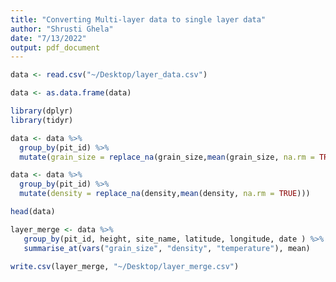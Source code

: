 ```yaml
---
title: "Converting Multi-layer data to single layer data"
author: "Shrusti Ghela"
date: "7/13/2022"
output: pdf_document
---
```

```r
data <- read.csv("~/Desktop/layer_data.csv")
```

```r
data <- as.data.frame(data)
```

```r
library(dplyr)
library(tidyr)

data <- data %>%                                        
  group_by(pit_id) %>%
  mutate(grain_size = replace_na(grain_size,mean(grain_size, na.rm = TRUE)))

data <- data %>%                                        
  group_by(pit_id) %>%
  mutate(density = replace_na(density,mean(density, na.rm = TRUE)))
```

```r
head(data)
```

```r
layer_merge <- data %>%
   group_by(pit_id, height, site_name, latitude, longitude, date ) %>% 
   summarise_at(vars("grain_size", "density", "temperature"), mean)
```

```r
write.csv(layer_merge, "~/Desktop/layer_merge.csv")
```

